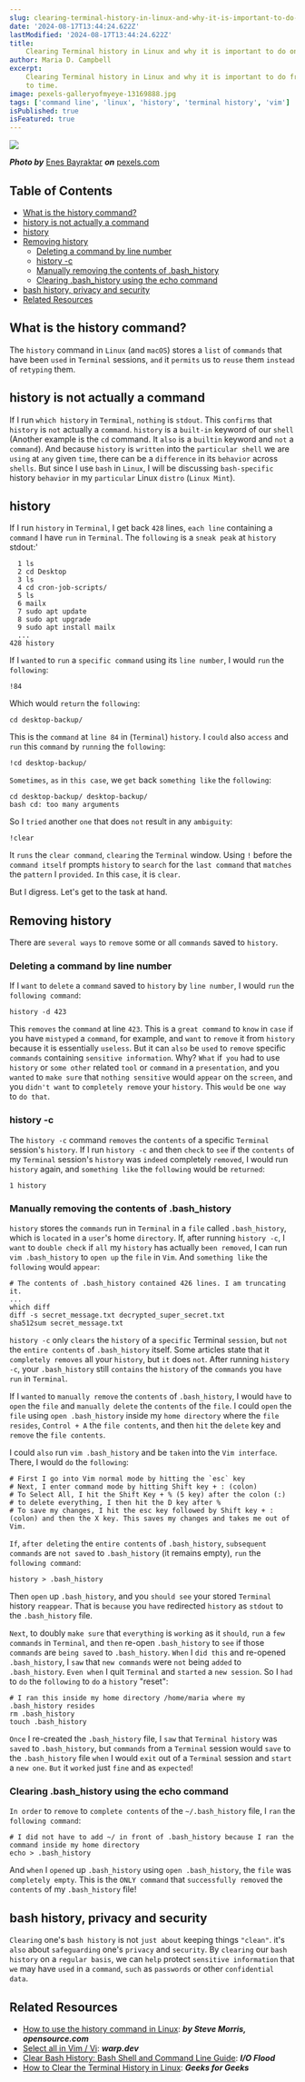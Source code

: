 ```yaml
---
slug: clearing-terminal-history-in-linux-and-why-it-is-important-to-do-on-occasion
date: '2024-08-17T13:44:24.622Z'
lastModified: '2024-08-17T13:44:24.622Z'
title:
    Clearing Terminal history in Linux and why it is important to do on occasion
author: Maria D. Campbell
excerpt:
    Clearing Terminal history in Linux and why it is important to do from time
    to time.
image: pexels-galleryofmyeye-13169888.jpg
tags: ['command line', 'linux', 'history', 'terminal history', 'vim']
isPublished: true
isFeatured: true
---
```


![](pexels-galleryofmyeye-13169888.jpg)

**_Photo by_** [Enes Bayraktar](https://www.pexels.com/@galleryofmyeye/)
**_on_**
[pexels.com](https://www.pexels.com/photo/time-lapse-photo-of-train-on-subway-13169888/)

## Table of Contents

-   [What is the history command?](#what-is-the-history-command)
-   [history is not actually a command](#history-is-not-actually-a-command)
-   [history](#history)
-   [Removing history](#removing-history)
    -   [Deleting a command by line number](#deleting-a-command-by-line-number)
    -   [history -c](#history-c)
    -   [Manually removing the contents of .bash_history](#manually-removing-the-contents-of-bash-history)
    -   [Clearing .bash_history using the echo command](#clearing-bash-history-using-the-echo-command)
-   [bash history, privacy and security](#bash-history-privacy-and-security)
-   [Related Resources](#related-resources)

## What is the history command?

The `history` command in `Linux` (and `macOS`) stores a `list` of `commands`
that have been `used` in `Terminal` sessions, `and` it `permits` us to `reuse`
them `instead` of `retyping` them.

## history is not actually a command

If I run `which history` in `Terminal`, `nothing` is `stdout`. This `confirms`
that `history` is `not` actually a `command`. `history` is a `built-in` keyword
of our `shell` (Another example is the `cd` command. It `also` is a `builtin`
keyword and `not` a `command`). And because `history` is `written` into the
`particular shell` we are `using` at `any` given `time`, there can be a
`difference` in its `behavior` across `shells`. But since I use `bash` in
`Linux`, I will be discussing `bash-specific` history `behavior` in my
`particular` Linux `distro` (`Linux Mint`).

## history

If I run `history` in `Terminal`, I get back `428` lines, `each line` containing
a `command` I have `run` in `Terminal`. The `following` is a `sneak peak` at
`history` stdout:'

```shell
  1 ls
  2 cd Desktop
  3 ls
  4 cd cron-job-scripts/
  5 ls
  6 mailx
  7 sudo apt update
  8 sudo apt upgrade
  9 sudo apt install mailx
  ...
428 history
```

If I `wanted` to `run` a `specific command` using its `line number`, I would
`run` the `following`:

```shell
!84
```

Which would `return` the `following`:

```shell
cd desktop-backup/
```

This is the `command` at `line 84` in (`Terminal`) `history`. I `could` also
`access` and `run` this `command` by `running` the `following`:

```shell
!cd desktop-backup/
```

`Sometimes`, `as` in `this case`, we `get` back `something like` the
`following`:

```shell
cd desktop-backup/ desktop-backup/
bash cd: too many arguments
```

So I `tried` another `one` that does `not` result in any `ambiguity`:

```shell
!clear
```

It `runs` the `clear command`, `clearing` the `Terminal` window. Using `!`
before the `command itself` prompts `history` to `search` for the `last command`
that `matches` the `pattern` I `provided`. `In` this `case`, it is `clear`.

But I digress. Let's get to the task at hand.

## Removing history

There are `several ways` to `remove` some or all `commands` saved to `history`.

### Deleting a command by line number

If I `want` to `delete` a `command` saved to `history` by `line number`, I would
`run` the `following command`:

```shell
history -d 423
```

This `removes` the `command` at line `423`. This is a `great command` to `know`
in `case` if you have `mistyped` a `command`, for example, and `want` to
`remove` it from `history` because it is essentially `useless`. But it can
`also` be `used` to `remove` specific `commands` containing
`sensitive information`. Why? `What` if` you` had to use `history` or
`some other` related `tool` or `command` in a `presentation`, and you `wanted`
to `make sure` that `nothing sensitive` would `appear` on the `screen`, and you
`didn't want` to `completely remove` your `history`. This `would` be `one way`
to `do that`.

### history -c

The `history -c` command `removes` the `contents` of a specific `Terminal`
session's `history`. If I run `history -c` and then `check` to `see` if the
`contents` of my `Terminal` session's `history` was `indeed` completely
`removed`, I would run `history` again, and `something like` the `following`
would be `returned`:

```shell
1 history
```

### Manually removing the contents of .bash_history

`history` stores the `commands` run in `Terminal` in a `file` called
`.bash_history`, which is `located` in a `user`'s home `directory`. If, after
running `history -c`, I `want` to `double check` if `all` my `history` has
actually `been removed`, I can run `vim .bash_history` to `open up` the `file`
in `Vim`. And `something like` the `following` would `appear`:

```shell
# The contents of .bash_history contained 426 lines. I am truncating it.
...
which diff
diff -s secret_message.txt decrypted_super_secret.txt
sha512sum secret_message.txt
```

`history -c` only `clears` the `history` of a `specific` Terminal `session`, but
`not` the `entire contents` of `.bash_history` itself. Some articles state that
it `completely removes` all your `history`, but `it` does `not`. After running
`history -c`, your `.bash_history` still `contains` the `history` of the
`commands` you `have run` in `Terminal`.

If I `wanted` to `manually remove` the `contents` of `.bash_history`, I would
`have` to `open` the `file` and `manually delete` the `contents` of the `file`.
I could `open` the `file` using `open .bash_history` inside my `home directory`
where the `file resides`, `Control + A` the `file contents`, and then `hit` the
`delete` key and `remove` the `file contents`.

I could `also` run `vim .bash_history` and be `taken` into the `Vim interface`.
There, I would `do` the `following`:

```shell
# First I go into Vim normal mode by hitting the `esc` key
# Next, I enter command mode by hitting Shift key + : (colon)
# To Select All, I hit the Shift Key + % (5 key) after the colon (:)
# to delete everything, I then hit the D key after %
# To save my changes, I hit the esc key followed by Shift key + : (colon) and then the X key. This saves my changes and takes me out of Vim.
```

`If`, `after deleting` the `entire contents` of `.bash_history`,
`subsequent commands` are `not saved` to `.bash_history` (it remains empty),
`run` the `following command`:

```shell
history > .bash_history
```

Then `open` up `.bash_history`, and you `should see` your stored `Terminal`
history `reappear`. That is `because` you `have` redirected `history` as
`stdout` to the `.bash_history` file.

`Next`, to doubly `make sure` that `everything` is `working` as it `should`,
`run` a `few commands` in `Terminal`, and `then` re-open `.bash_history` to
`see` if those `commands` are `being saved` to `.bash_history`. `When` I
`did this` and re-opened `.bash_history`, I `saw` that `new commands` were `not`
being `added` to `.bash_history`. `Even when` I quit `Terminal` and `started` a
`new session`. So I `had` to `do` the `following` to `do` a `history` "reset":

```shell
# I ran this inside my home directory /home/maria where my .bash_history resides
rm .bash_history
touch .bash_history
```

`Once` I re-created the `.bash_history` file, I `saw` that `Terminal history`
was `saved` to `.bash_history`, but `commands` from a `Terminal` session would
`save` to the `.bash_history` file `when` I would `exit` out of a `Terminal`
session and `start` a `new one`. `But` it `worked` just `fine` and as
`expected`!

### Clearing .bash_history using the echo command

`In order` to `remove` to `complete contents` of the `~/.bash_history` file, I
`ran` the `following command`:

```shell
# I did not have to add ~/ in front of .bash_history because I ran the command inside my home directory
echo > .bash_history
```

And `when` I `opened` up `.bash_history` using `open .bash_history`, the `file`
was `completely empty`. This is the `ONLY command` that `successfully removed`
the `contents` of my `.bash_history` file!

## bash history, privacy and security

`Clearing` one's `bash history` is not `just about` keeping things `"clean"`.
it's `also` about `safeguarding` one's `privacy` and `security`. By `clearing`
our `bash history` on a `regular basis`, we can `help` protect
`sensitive information` that `we` may have `used` in a `command`, `such` as
`passwords` or other `confidential data`.

## Related Resources

-   [How to use the history command in Linux](https://opensource.com/article/18/6/history-command):
    **_by Steve Morris, opensource.com_**
-   [Select all in Vim / Vi](https://www.warp.dev/terminus/select-all-in-vim-vi):
    **_warp.dev_**
-   [Clear Bash History: Bash Shell and Command Line Guide](https://ioflood.com/blog/clear-bash-history/):
    **_I/O Flood_**
-   [How to Clear the Terminal History in Linux](https://www.geeksforgeeks.org/how-to-clear-the-terminal-history-in-linux/):
    **_Geeks for Geeks_**
